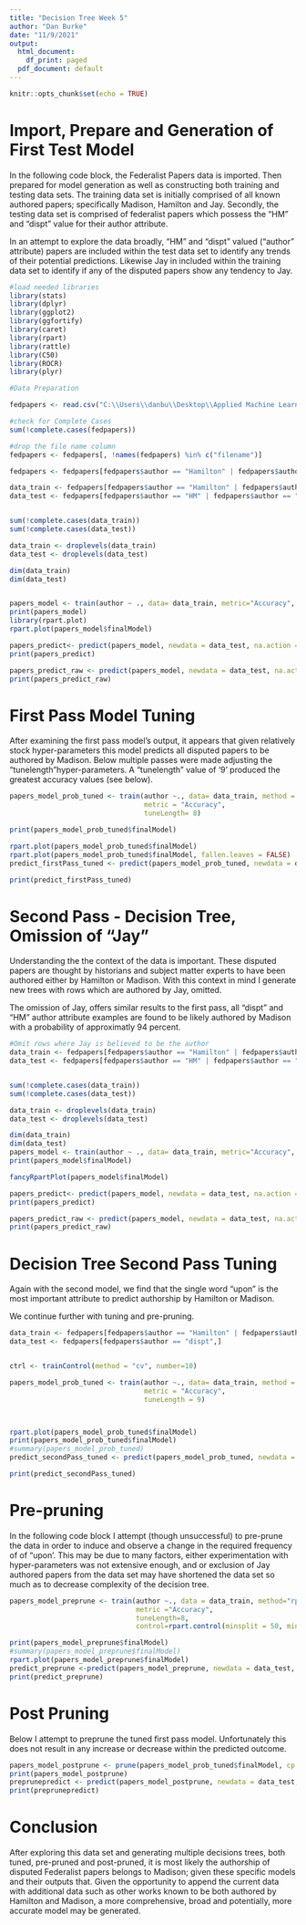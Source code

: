 ```yaml
---
title: "Decision Tree Week 5"
author: "Dan Burke"
date: "11/9/2021"
output:
  html_document:
    df_print: paged
  pdf_document: default
---
```


```r
knitr::opts_chunk$set(echo = TRUE)
```


# Import, Prepare and Generation of First Test Model

In the following code block, the Federalist Papers data is imported. Then prepared for model generation as well as constructing both training and testing data sets. The training data set is initially comprised of all known authored papers; specifically Madison, Hamilton and Jay. Secondly, the testing data set is comprised of federalist papers which possess the "HM" and "dispt" value for their author attribute. 

In an attempt to explore the data broadly, "HM" and "dispt" valued ("author" attribute) papers  are included within the test data set to identify any trends of their potential predictions. Likewise Jay in included within the training data set to identify if any of the disputed papers show any tendency to Jay. 


```r
#load needed libraries
library(stats)
library(dplyr)
library(ggplot2)
library(ggfortify)
library(caret)
library(rpart)
library(rattle)
library(C50)
library(ROCR)
library(plyr)

#Data Preparation

fedpapers <- read.csv("C:\\Users\\danbu\\Desktop\\Applied Machine Learning\\Week 4\\HW4\\fedPapers85.csv")

#check for Complete Cases
sum(!complete.cases(fedpapers))

#drop the file name column
fedpapers <- fedpapers[, !names(fedpapers) %in% c("filename")]

fedpapers <- fedpapers[fedpapers$author == "Hamilton" | fedpapers$author == "Madison" | fedpapers$author == "Jay" | fedpapers$author == "dispt" |fedpapers$author == "HM" ,]

data_train <- fedpapers[fedpapers$author == "Hamilton" | fedpapers$author == "Madison" | fedpapers$author == "Jay",]
data_test <- fedpapers[fedpapers$author == "HM" | fedpapers$author == "dispt",]


sum(!complete.cases(data_train))
sum(!complete.cases(data_test))

data_train <- droplevels(data_train)
data_test <- droplevels(data_test)

dim(data_train)
dim(data_test)


papers_model <- train(author ~ ., data= data_train, metric="Accuracy", method="rpart")
print(papers_model)
library(rpart.plot)
rpart.plot(papers_model$finalModel)

```

```r

papers_predict<- predict(papers_model, newdata = data_test, na.action = na.omit, type ="prob")
print(papers_predict)

```



```r
papers_predict_raw <- predict(papers_model, newdata = data_test, na.action = na.omit, type ="raw")
print(papers_predict_raw)
```
# First Pass Model Tuning

After examining the first pass model's output, it appears that given relatively stock hyper-parameters this model predicts all disputed papers to be authored by Madison. Below multiple passes were made adjusting the "tunelength"hyper-parameters. A "tunelength" value of '9' produced the greatest accuracy values (see below).


```r

papers_model_prob_tuned <- train(author ~., data= data_train, method = "rpart",
                                 metric = "Accuracy",
                                 tuneLength= 8)

print(papers_model_prob_tuned$finalModel)

rpart.plot(papers_model_prob_tuned$finalModel)
rpart.plot(papers_model_prob_tuned$finalModel, fallen.leaves = FALSE)
predict_firstPass_tuned <- predict(papers_model_prob_tuned, newdata = data_test, na.action = na.omit, type ="prob")

print(predict_firstPass_tuned)


```
# Second Pass - Decision Tree, Omission of "Jay"

Understanding the the context of the data is important. These disputed papers are thought by historians and subject matter experts to have been authored either by Hamilton or Madison. With this context in mind I generate new trees with rows which are authored by Jay, omitted. 

The omission of Jay, offers similar results to the first pass, all "dispt" and "HM" author attribute examples are found to be likely authored by Madison with a probability of approximatly 94 percent. 

```r
#Omit rows where Jay is believed to be the author
data_train <- fedpapers[fedpapers$author == "Hamilton" | fedpapers$author == "Madison",]
data_test <- fedpapers[fedpapers$author == "HM" | fedpapers$author == "dispt",]


sum(!complete.cases(data_train))
sum(!complete.cases(data_test))

data_train <- droplevels(data_train)
data_test <- droplevels(data_test)

dim(data_train)
dim(data_test)
papers_model <- train(author ~ ., data= data_train, metric="Accuracy", method="rpart")
print(papers_model$finalModel)

fancyRpartPlot(papers_model$finalModel)

papers_predict<- predict(papers_model, newdata = data_test, na.action = na.omit, type ="prob")
print(papers_predict)

```


```r
papers_predict_raw <- predict(papers_model, newdata = data_test, na.action = na.omit, type ="raw")
print(papers_predict_raw)


```

# Decision Tree Second Pass Tuning

Again with the second model, we find that the single word "upon" is the most important attribute to predict authorship by Hamilton or Madison. 

We continue further with tuning and pre-pruning.

```r
data_train <- fedpapers[fedpapers$author == "Hamilton" | fedpapers$author == "Madison",]
data_test <- fedpapers[fedpapers$author == "dispt",]


ctrl <- trainControl(method = "cv", number=10)

papers_model_prob_tuned <- train(author ~., data= data_train, method = "rpart",
                                 metric = "Accuracy",
                                 tuneLength = 9)



rpart.plot(papers_model_prob_tuned$finalModel)
print(papers_model_prob_tuned$finalModel)
#summary(papers_model_prob_tuned)
predict_secondPass_tuned <- predict(papers_model_prob_tuned, newdata = data_test, na.action = na.omit, type ="prob")

print(predict_secondPass_tuned)

```

# Pre-pruning
In the following code block I attempt (though unsuccessful) to pre-prune the data in order to induce and observe a change in the required frequency of of "upon'. This may be due to many factors, either experimentation with hyper-parameters was not extensive enough, and or exclusion of Jay authored papers from the data set may  have shortened the data set so much as to decrease complexity of the decision tree. 
```r

papers_model_preprune <- train(author ~., data = data_train, method="rpart",
                               metric ="Accuracy",
                               tuneLength=8,
                               control=rpart.control(minsplit = 50, minbucket = 5, maxdepth = 8))

print(papers_model_preprune$finalModel)
#summary(papers_model_preprune$finalModel)
rpart.plot(papers_model_preprune$finalModel)
predict_preprune <-predict(papers_model_preprune, newdata = data_test, na.action = na.omit, type ="prob")
print(predict_preprune)
```

# Post Pruning

Below I attempt to preprune the tuned first pass model. Unfortunately this does not result in any increase or decrease within the predicted outcome. 

```r

papers_model_postprune <- prune(papers_model_prob_tuned$finalModel, cp = 0.01)
print(papers_model_postprune)
preprunepredict <- predict(papers_model_postprune, newdata = data_test, na.action = na.omit, type ="prob")
print(preprunepredict)
```

# Conclusion

After exploring this data set and generating multiple decisions trees, both tuned, pre-pruned and post-pruned, it is most likely the authorship of disputed Federalist papers belongs to Madison; given these specific models and their outputs that. Given the opportunity to append the current data with additional data such as other works known to be both authored by Hamilton and Madison, a more comprehensive, broad and potentially, more accurate model may be generated. 
